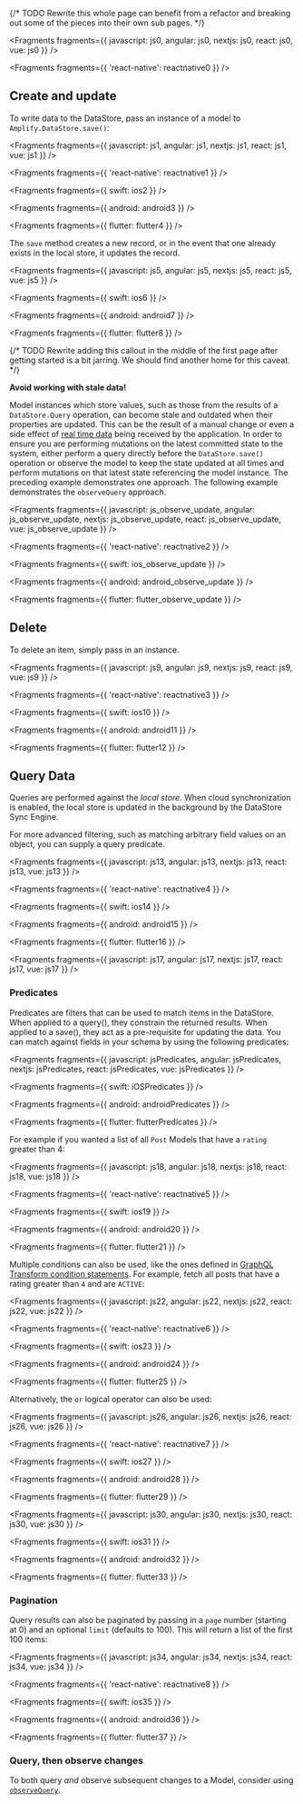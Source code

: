 {/* TODO Rewrite this whole page can benefit from a refactor and breaking out some of the pieces into their own sub pages. */}


<Fragments
  fragments={{
    javascript: js0,
    angular: js0,
    nextjs: js0,
    react: js0,
    vue: js0
  }}
/>


<Fragments fragments={{ 'react-native': reactnative0 }} />

## Create and update

To write data to the DataStore, pass an instance of a model to `Amplify.DataStore.save()`:


<Fragments
  fragments={{
    javascript: js1,
    angular: js1,
    nextjs: js1,
    react: js1,
    vue: js1
  }}
/>


<Fragments fragments={{ 'react-native': reactnative1 }} />


<Fragments fragments={{ swift: ios2 }} />


<Fragments fragments={{ android: android3 }} />


<Fragments fragments={{ flutter: flutter4 }} />

The `save` method creates a new record, or in the event that one already exists in the local store, it updates the record.


<Fragments
  fragments={{
    javascript: js5,
    angular: js5,
    nextjs: js5,
    react: js5,
    vue: js5
  }}
/>


<Fragments fragments={{ swift: ios6 }} />


<Fragments fragments={{ android: android7 }} />


<Fragments fragments={{ flutter: flutter8 }} />

{/* TODO Rewrite adding this callout in the middle of the first page after getting started is a bit jarring. We should find another home for this caveat. */}

<Callout warning>

**Avoid working with stale data!**

Model instances which store values, such as those from the results of a `DataStore.Query` operation, can become stale and outdated when their properties are updated. This can be the result of a manual change or even a side effect of [real time data](/gen1/[platform]/build-a-backend/more-features/datastore/sync-to-cloud/#distributed-data) being received by the application. In order to ensure you are performing mutations on the latest committed state to the system, either perform a query directly before the `DataStore.save()` operation or observe the model to keep the state updated at all times and perform mutations on that latest state referencing the model instance. The preceding example demonstrates one approach. The following example demonstrates the `observeQuery` approach.

</Callout>


<Fragments
  fragments={{
    javascript: js_observe_update,
    angular: js_observe_update,
    nextjs: js_observe_update,
    react: js_observe_update,
    vue: js_observe_update
  }}
/>


<Fragments fragments={{ 'react-native': reactnative2 }} />


<Fragments fragments={{ swift: ios_observe_update }} />


<Fragments fragments={{ android: android_observe_update }} />


<Fragments fragments={{ flutter: flutter_observe_update }} />

## Delete

To delete an item, simply pass in an instance.


<Fragments
  fragments={{
    javascript: js9,
    angular: js9,
    nextjs: js9,
    react: js9,
    vue: js9
  }}
/>


<Fragments fragments={{ 'react-native': reactnative3 }} />


<Fragments fragments={{ swift: ios10 }} />


<Fragments fragments={{ android: android11 }} />


<Fragments fragments={{ flutter: flutter12 }} />

## Query Data

Queries are performed against the _local store_. When cloud synchronization is enabled, the local store is updated in the background by the DataStore Sync Engine.

For more advanced filtering, such as matching arbitrary field values on an object, you can supply a query predicate.


<Fragments
  fragments={{
    javascript: js13,
    angular: js13,
    nextjs: js13,
    react: js13,
    vue: js13
  }}
/>


<Fragments fragments={{ 'react-native': reactnative4 }} />


<Fragments fragments={{ swift: ios14 }} />


<Fragments fragments={{ android: android15 }} />


<Fragments fragments={{ flutter: flutter16 }} />


<Fragments
  fragments={{
    javascript: js17,
    angular: js17,
    nextjs: js17,
    react: js17,
    vue: js17
  }}
/>

### Predicates

Predicates are filters that can be used to match items in the DataStore. When applied to a query(), they constrain the returned results. When applied to a save(), they act as a pre-requisite for updating the data. You can match against fields in your schema by using the following predicates:


<Fragments
  fragments={{
    javascript: jsPredicates,
    angular: jsPredicates,
    nextjs: jsPredicates,
    react: jsPredicates,
    vue: jsPredicates
  }}
/>


<Fragments fragments={{ swift: iOSPredicates }} />


<Fragments fragments={{ android: androidPredicates }} />


<Fragments fragments={{ flutter: flutterPredicates }} />

For example if you wanted a list of all `Post` Models that have a `rating` greater than 4:


<Fragments
  fragments={{
    javascript: js18,
    angular: js18,
    nextjs: js18,
    react: js18,
    vue: js18
  }}
/>


<Fragments fragments={{ 'react-native': reactnative5 }} />


<Fragments fragments={{ swift: ios19 }} />


<Fragments fragments={{ android: android20 }} />


<Fragments fragments={{ flutter: flutter21 }} />

Multiple conditions can also be used, like the ones defined in [GraphQL Transform condition statements](/gen1/[platform]/build-a-backend/graphqlapi/data-modeling/). For example, fetch all posts that have a rating greater than `4` and are `ACTIVE`:


<Fragments
  fragments={{
    javascript: js22,
    angular: js22,
    nextjs: js22,
    react: js22,
    vue: js22
  }}
/>


<Fragments fragments={{ 'react-native': reactnative6 }} />


<Fragments fragments={{ swift: ios23 }} />


<Fragments fragments={{ android: android24 }} />


<Fragments fragments={{ flutter: flutter25 }} />

Alternatively, the `or` logical operator can also be used:


<Fragments
  fragments={{
    javascript: js26,
    angular: js26,
    nextjs: js26,
    react: js26,
    vue: js26
  }}
/>


<Fragments fragments={{ 'react-native': reactnative7 }} />


<Fragments fragments={{ swift: ios27 }} />


<Fragments fragments={{ android: android28 }} />


<Fragments fragments={{ flutter: flutter29 }} />


<Fragments
  fragments={{
    javascript: js30,
    angular: js30,
    nextjs: js30,
    react: js30,
    vue: js30
  }}
/>


<Fragments fragments={{ swift: ios31 }} />


<Fragments fragments={{ android: android32 }} />


<Fragments fragments={{ flutter: flutter33 }} />

### Pagination

Query results can also be paginated by passing in a `page` number (starting at 0) and an optional `limit` (defaults to 100). This will return a list of the first 100 items:


<Fragments
  fragments={{
    javascript: js34,
    angular: js34,
    nextjs: js34,
    react: js34,
    vue: js34
  }}
/>


<Fragments fragments={{ 'react-native': reactnative8 }} />


<Fragments fragments={{ swift: ios35 }} />


<Fragments fragments={{ android: android36 }} />


<Fragments fragments={{ flutter: flutter37 }} />

### Query, then observe changes

<Callout>

To both query _and_ observe subsequent changes to a Model, consider using [`observeQuery`](/gen1/[platform]/build-a-backend/more-features/datastore/real-time/#displaying-data-during-the-sync-process-with-observequery).

</Callout>
